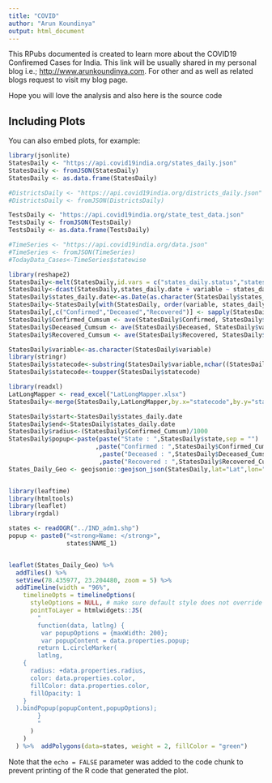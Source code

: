 ```yaml
---
title: "COVID"
author: "Arun Koundinya"
output: html_document
---
```


This RPubs documented is created to learn more about the COVID19 Confiremed Cases for India. This link will be usually shared in my personal blog i.e.; <http://www.arunkoundinya.com>. For other and as well as related blogs request to visit my blog page. 

Hope you will love the analysis and also here is the source code 

## Including Plots

You can also embed plots, for example:

```r
library(jsonlite)
StatesDaily <- "https://api.covid19india.org/states_daily.json"
StatesDaily <- fromJSON(StatesDaily)
StatesDaily <- as.data.frame(StatesDaily)

#DistrictsDaily <- "https://api.covid19india.org/districts_daily.json"
#DistrictsDaily <- fromJSON(DistrictsDaily)

TestsDaily <- "https://api.covid19india.org/state_test_data.json"
TestsDaily <- fromJSON(TestsDaily)
TestsDaily <- as.data.frame(TestsDaily)

#TimeSeries <- "https://api.covid19india.org/data.json"
#TimeSeries <- fromJSON(TimeSeries)
#TodayData_Cases<-TimeSeries$statewise

library(reshape2)
StatesDaily<-melt(StatesDaily,id.vars = c("states_daily.status","states_daily.date"))
StatesDaily<-dcast(StatesDaily,states_daily.date + variable ~ states_daily.status )
StatesDaily$states_daily.date<-as.Date(as.character(StatesDaily$states_daily.date),format = "%d-%b-%y")
StatesDaily<-StatesDaily[with(StatesDaily, order(variable, states_daily.date)), ]
StatesDaily[,c("Confirmed","Deceased","Recovered")] <- sapply(StatesDaily[,c("Confirmed","Deceased","Recovered")],as.numeric)
StatesDaily$Confirmed_Cumsum <- ave(StatesDaily$Confirmed, StatesDaily$variable, FUN=cumsum)
StatesDaily$Deceased_Cumsum <- ave(StatesDaily$Deceased, StatesDaily$variable, FUN=cumsum)
StatesDaily$Recovered_Cumsum <- ave(StatesDaily$Recovered, StatesDaily$variable, FUN=cumsum)

StatesDaily$variable<-as.character(StatesDaily$variable)
library(stringr)
StatesDaily$statecode<-substring(StatesDaily$variable,nchar((StatesDaily$variable))-1,nchar((StatesDaily$variable)))
StatesDaily$statecode<-toupper(StatesDaily$statecode)

library(readxl)
LatLongMapper <- read_excel("LatLongMapper.xlsx")
StatesDaily<-merge(StatesDaily,LatLongMapper,by.x="statecode",by.y="statecode",all.x=TRUE)

StatesDaily$start<-StatesDaily$states_daily.date
StatesDaily$end<-StatesDaily$states_daily.date
StatesDaily$radius<-(StatesDaily$Confirmed_Cumsum)/1000
StatesDaily$popup<-paste(paste("State : ",StatesDaily$state,sep = "")
                        ,paste("Confirmed : ",StatesDaily$Confirmed_Cumsum,sep = "")
                         ,paste("Deceased : ",StatesDaily$Deceased_Cumsum,sep = "")
                         ,paste("Recovered : ",StatesDaily$Recovered_Cumsum,sep = ""),sep="<br>\n")
States_Daily_Geo <- geojsonio::geojson_json(StatesDaily,lat="Lat",lon="Long")


library(leaftime)
library(htmltools)
library(leaflet)
library(rgdal)

states <- readOGR("../IND_adm1.shp")
popup <- paste0("<strong>Name: </strong>", 
                states$NAME_1)


leaflet(States_Daily_Geo) %>%
  addTiles() %>%
  setView(78.435977, 23.204480, zoom = 5) %>%
  addTimeline(width = "96%",
    timelineOpts = timelineOptions(
      styleOptions = NULL, # make sure default style does not override
      pointToLayer = htmlwidgets::JS(
        "
        function(data, latlng) {
         var popupOptions = {maxWidth: 200};
         var popupContent = data.properties.popup;
        return L.circleMarker(
        latlng,
    {
      radius: +data.properties.radius,
      color: data.properties.color,
      fillColor: data.properties.color,
      fillOpacity: 1
    }
  ).bindPopup(popupContent,popupOptions);
        }
        "
      )
    )
  ) %>%  addPolygons(data=states, weight = 2, fillColor = "green")


```

Note that the `echo = FALSE` parameter was added to the code chunk to prevent printing of the R code that generated the plot.
